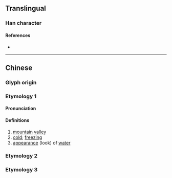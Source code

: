 {{character info}}
==Translingual==

===Han character===
{{Han char|rn=85|rad=水|as=17|sn=20|four=|canj=ESLR|ids=⿰氵臨}}

====References====
* {{Han ref|kx=0661.070|dkj=18700|dj=1070.270|hdz=31787.030|uh=7036|ud=28726}}

----

==Chinese==
{{zh-forms}}

===Glyph origin===
{{Han etym}}

===Etymology 1===

====Pronunciation====
{{zh-pron
|m=lín
|c=lam4
|mc=y
|oc=y
|cat=n,a
}}

====Definitions====
{{zh-hanzi}}

# [[mountain]] [[valley]]
# [[cold]]; [[freezing]]
# [[appearance]] (look) of [[water]]

===Etymology 2===
{{zh-see|臨|a}}

===Etymology 3===
{{zh-see|淋|a}}